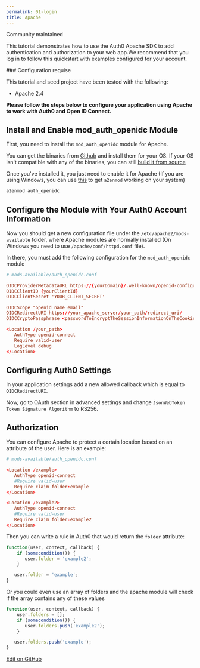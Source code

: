 ```yaml
---
permalink: 01-login
title: Apache
---
```


Community maintained

This tutorial demonstrates how to use the Auth0 Apache SDK to add authentication and authorization to your web app.We recommend that you log in to follow this quickstart with examples configured for your account.

<Note>
### Configuration requise

This tutorial and seed project have been tested with the following:

* Apache 2.4
</Note>

**Please follow the steps below to configure your application using Apache to work with Auth0 and Open ID Connect.**

## Install and Enable mod_auth_openidc Module

First, you need to install the `mod_auth_openidc` module for Apache.

You can get the binaries from [Github](https://github.com/zmartzone/mod_auth_openidc/releases) and install them for your OS. If your OS isn't compatible with any of the binaries, you can still [build it from source](https://github.com/zmartzone/mod_auth_openidc/blob/master/INSTALL)

Once you've installed it, you just need to enable it for Apache (If you are using Windows, you can use [this](https://github.com/enderandpeter/win-a2enmod#installation) to get `a2enmod` working on your system)

```bash lines
a2enmod auth_openidc
```






## Configure the Module with Your Auth0 Account Information

Now you should get a new configuration file under the `/etc/apache2/mods-available` folder, where Apache modules are normally installed (On Windows you need to use `/apache/conf/httpd.conf` file).

In there, you must add the following configuration for the `mod_auth_openidc` module

```conf lines
# mods-available/auth_openidc.conf

OIDCProviderMetadataURL https://{yourDomain}/.well-known/openid-configuration
OIDCClientID {yourClientId}
OIDCClientSecret 'YOUR_CLIENT_SECRET'

OIDCScope "openid name email"
OIDCRedirectURI https://your_apache_server/your_path/redirect_uri/
OIDCCryptoPassphrase <passwordToEncryptTheSessionInformationOnTheCookie>

<Location /your_path>
   AuthType openid-connect
   Require valid-user
   LogLevel debug
</Location>
```






## Configuring Auth0 Settings

In your application settings add a new allowed callback which is equal to `OIDCRedirectURI`.

Now, go to OAuth section in advanced settings and change `JsonWebToken Token Signature Algorithm` to RS256.

## Authorization

You can configure Apache to protect a certain location based on an attribute of the user. Here is an example:

```conf lines
# mods-available/auth_openidc.conf

<Location /example>
   AuthType openid-connect
   #Require valid-user
   Require claim folder:example
</Location>

<Location /example2>
   AuthType openid-connect
   #Require valid-user
   Require claim folder:example2
</Location>
```






Then you can write a rule in Auth0 that would return the `folder` attribute:

```javascript lines
function(user, context, callback) {
    if (somecondition()) {
       user.folder = 'example2';
    }

   user.folder = 'example';
}
```






Or you could even use an array of folders and the apache module will check if the array contains any of these values

```javascript lines
function(user, context, callback) {
    user.folders = [];
    if (somecondition()) {
       user.folders.push('example2');
    }

   user.folders.push('example');
}
```

[Edit on GitHub](https://github.com/auth0/docs/edit/master/articles/quickstart/webapp/apache/01-login.md)